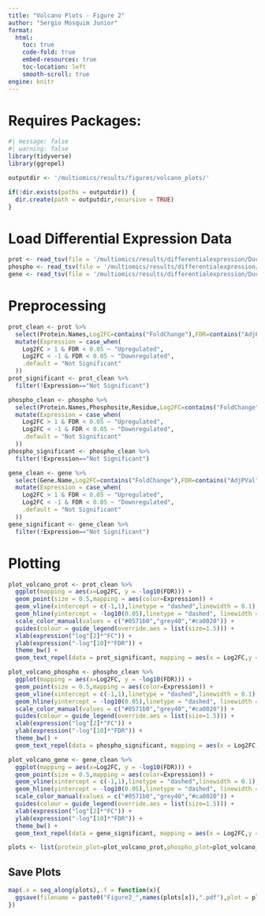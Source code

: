 ```yaml
---
title: "Volcano Plots - Figure 2"
author: "Sergio Mosquim Junior"
format:
  html:
    toc: true
    code-fold: true
    embed-resources: true
    toc-location: left
    smooth-scroll: true
engine: knitr
---
```


# Requires Packages:
```r
#| message: false
#| warning: false
library(tidyverse)
library(ggrepel)
```

```r
outputdir <- '/multiomics/results/figures/volcano_plots/'

if(!dir.exists(paths = outputdir)) {
  dir.create(path = outputdir,recursive = TRUE)
}
```

# Load Differential Expression Data
```r
prot <- read_tsv(file = '/multiomics/results/differentialexpression/DuctalvsLobular/ductalvslobular_fullproteome_protein/ductalvslobular_fullproteome_protein_stats.tsv')
phospho <- read_tsv(file = '/multiomics/results/differentialexpression/DuctalvsLobular/ductalvslobular_phosphoproteome_peptide_aggModSeq/ductalvslobular_phosphoproteome_peptide_aggModSeq_stats.tsv')
gene <- read_tsv(file = '/multiomics/results/differentialexpression/DuctalvsLobular/ductalvslobular_transcriptome/ductalvslobular_transcriptome_stats.tsv')
```

# Preprocessing
```r
prot_clean <- prot %>% 
  select(Protein.Names,Log2FC=contains("FoldChange"),FDR=contains("AdjPVal")) %>% 
  mutate(Expression = case_when(
    Log2FC > 1 & FDR < 0.05 ~ "Upregulated",
    Log2FC < -1 & FDR < 0.05 ~ "Downregulated",
    .default = "Not Significant"
  ))
prot_significant <- prot_clean %>% 
  filter(!Expression=="Not Significant")

phospho_clean <- phospho %>% 
  select(Protein.Names,Phosphosite,Residue,Log2FC=contains("FoldChange"),FDR=contains("AdjPVal")) %>% 
  mutate(Expression = case_when(
    Log2FC > 1 & FDR < 0.05 ~ "Upregulated",
    Log2FC < -1 & FDR < 0.05 ~ "Downregulated",
    .default = "Not Significant"
  ))
phospho_significant <- phospho_clean %>% 
  filter(!Expression=="Not Significant")

gene_clean <- gene %>% 
  select(Gene.Name,Log2FC=contains("FoldChange"),FDR=contains("AdjPVal")) %>% 
  mutate(Expression = case_when(
    Log2FC > 1 & FDR < 0.05 ~ "Upregulated",
    Log2FC < -1 & FDR < 0.05 ~ "Downregulated",
    .default = "Not Significant"
  ))
gene_significant <- gene_clean %>% 
  filter(!Expression=="Not Significant")
```

# Plotting
```r
plot_volcano_prot <- prot_clean %>% 
  ggplot(mapping = aes(x=Log2FC, y = -log10(FDR))) +
  geom_point(size = 0.5,mapping = aes(color=Expression)) +
  geom_vline(xintercept = c(-1,1),linetype = "dashed",linewidth = 0.1) +
  geom_hline(yintercept = -log10(0.05),linetype = "dashed", linewidth = 0.1) + 
  scale_color_manual(values = c("#0571b0","grey40","#ca0020")) +
  guides(colour = guide_legend(override.aes = list(size=1.5))) +
  xlab(expression("log"[2]*"FC")) +
  ylab(expression("-log"[10]*"FDR")) + 
  theme_bw() +
  geom_text_repel(data = prot_significant, mapping = aes(x = Log2FC,y = -log10(FDR),colour = Expression, label = Protein.Names),size=3)

plot_volcano_phospho <- phospho_clean %>% 
  ggplot(mapping = aes(x=Log2FC, y = -log10(FDR))) +
  geom_point(size = 0.5,mapping = aes(color=Expression)) +
  geom_vline(xintercept = c(-1,1),linetype = "dashed",linewidth = 0.1) +
  geom_hline(yintercept = -log10(0.05),linetype = "dashed", linewidth = 0.1) + 
  scale_color_manual(values = c("#0571b0","grey40","#ca0020")) +
  guides(colour = guide_legend(override.aes = list(size=1.5))) +
  xlab(expression("log"[2]*"FC")) +
  ylab(expression("-log"[10]*"FDR")) + 
  theme_bw() +
  geom_text_repel(data = phospho_significant, mapping = aes(x = Log2FC,y = -log10(FDR),colour = Expression, label = Protein.Names),size=3,max.overlaps = 51)

plot_volcano_gene <- gene_clean %>% 
  ggplot(mapping = aes(x=Log2FC, y = -log10(FDR))) +
  geom_point(size = 0.5,mapping = aes(color=Expression)) +
  geom_vline(xintercept = c(-1,1),linetype = "dashed",linewidth = 0.1) +
  geom_hline(yintercept = -log10(0.05),linetype = "dashed", linewidth = 0.1) + 
  scale_color_manual(values = c("#0571b0","grey40","#ca0020")) +
  guides(colour = guide_legend(override.aes = list(size=1.5))) +
  xlab(expression("log"[2]*"FC")) +
  ylab(expression("-log"[10]*"FDR")) + 
  theme_bw() +
  geom_text_repel(data = gene_significant, mapping = aes(x = Log2FC,y = -log10(FDR),colour = Expression, label = Gene.Name),size=3)

plots <- list(protein_plot=plot_volcano_prot,phospho_plot=plot_volcano_phospho,gene_plot=plot_volcano_gene)
```

## Save Plots
```r
map(.x = seq_along(plots),.f = function(x){
  ggsave(filename = paste0("Figure2_",names(plots[x]),".pdf"),plot = plots[[x]],device = pdf,path = outputdir,dpi = 600,width = 10,height = 10)
})
```

